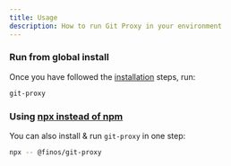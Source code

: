 ```yaml
---
title: Usage
description: How to run Git Proxy in your environment
---
```

### Run from global install

Once you have followed the [installation](installation) steps, run:

```bash
git-proxy
```

### Using [npx instead of npm](https://www.freecodecamp.org/news/npm-vs-npx-whats-the-difference/)

You can also install & run `git-proxy` in one step:

```bash
npx -- @finos/git-proxy
```

